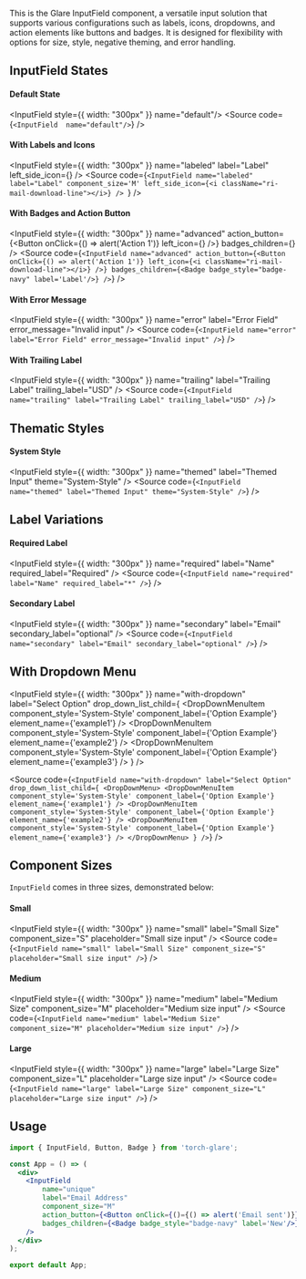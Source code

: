 
<Title>InputField Component</Title>
<Meta of={InputFieldStories} />

This is the Glare InputField component, a versatile input solution that supports various configurations such as labels, icons, dropdowns, and action elements like buttons and badges. It is designed for flexibility with options for size, style, negative theming, and error handling.



## InputField States

#### Default State
<InputField style={{ width: "300px" }} name="default"/>
<Source code={`<InputField  name="default"/>`} />

#### With Labels and Icons
<InputField
    style={{ width: "300px" }}
    name="labeled"
    label="Label"
    left_side_icon={<i className="ri-mail-download-line"></i>}
/>
<Source code={`<InputField
    name="labeled"
    label="Label"
    component_size='M'
    left_side_icon={<i className="ri-mail-download-line"></i>}
/>
`} />

#### With Badges and Action Button
<InputField
    style={{ width: "300px" }}
    name="advanced"
    action_button={<Button onClick={() => alert('Action 1')} left_icon={<i className="ri-mail-download-line"></i>} />}
    badges_children={<Badge badge_style="badge-navy" label='Label' />}
/>
<Source code={`<InputField
    name="advanced"
    action_button={<Button onClick={() => alert('Action 1')} left_icon={<i className="ri-mail-download-line"></i>} />}
    badges_children={<Badge badge_style="badge-navy" label='Label'/>}
/>`} />

#### With Error Message
<InputField
    style={{ width: "300px" }}
    name="error"
    label="Error Field"
    error_message="Invalid input"
/>
<Source code={`<InputField
    name="error"
    label="Error Field"
    error_message="Invalid input"
/>`} />

#### With Trailing Label
<InputField
    style={{ width: "300px" }}
    name="trailing"
    label="Trailing Label"
    trailing_label="USD"
/>
<Source code={`<InputField
    name="trailing"
    label="Trailing Label"
    trailing_label="USD"
/>`} />


## Thematic Styles

#### System Style
<InputField
    style={{ width: "300px" }}
    name="themed"
    label="Themed Input"
    theme="System-Style"
/>
<Source code={`<InputField
    name="themed"
    label="Themed Input"
    theme="System-Style"
/>`} />

## Label Variations

#### Required Label
<InputField
    style={{ width: "300px" }}
    name="required"
    label="Name"
    required_label="Required"
/>
<Source code={`<InputField
    name="required"
    label="Name"
    required_label="*"
/>`} />

#### Secondary Label
<InputField
    style={{ width: "300px" }}
    name="secondary"
    label="Email"
    secondary_label="optional"
/>
<Source code={`<InputField
    name="secondary"
    label="Email"
    secondary_label="optional"
/>`} />

## With Dropdown Menu
<InputField
    style={{ width: "300px" }}
    name="with-dropdown"
    label="Select Option"
    drop_down_list_child={
     <DropDownMenu>
         <DropDownMenuItem component_style='System-Style' component_label={'Option Example'} element_name={'example1'} />
         <DropDownMenuItem component_style='System-Style' component_label={'Option Example'} element_name={'example2'} />
         <DropDownMenuItem component_style='System-Style' component_label={'Option Example'} element_name={'example3'} />
     </DropDownMenu>
    }
/>

<Source code={`<InputField
    name="with-dropdown"
    label="Select Option"
    drop_down_list_child={
     <DropDownMenu>
         <DropDownMenuItem component_style='System-Style' component_label={'Option Example'} element_name={'example1'} />
         <DropDownMenuItem component_style='System-Style' component_label={'Option Example'} element_name={'example2'} />
         <DropDownMenuItem component_style='System-Style' component_label={'Option Example'} element_name={'example3'} />
     </DropDownMenu>
    }
/>`} />

## Component Sizes

`InputField` comes in three sizes, demonstrated below:

#### Small 
<InputField
    style={{ width: "300px" }}
    name="small"
    label="Small Size"
    component_size="S"
    placeholder="Small size input"
/>
<Source code={`<InputField
    name="small"
    label="Small Size"
    component_size="S"
    placeholder="Small size input"
/>`} />

#### Medium 
<InputField
    style={{ width: "300px" }}
    name="medium"
    label="Medium Size"
    component_size="M"
    placeholder="Medium size input"
/>
<Source code={`<InputField
    name="medium"
    label="Medium Size"
    component_size="M"
    placeholder="Medium size input"
/>`} />

#### Large 
<InputField
    style={{ width: "300px" }}
    name="large"
    label="Large Size"
    component_size="L"
    placeholder="Large size input"
/>
<Source code={`<InputField
    name="large"
    label="Large Size"
    component_size="L"
    placeholder="Large size input"
/>`} />

## Usage

```jsx
import { InputField, Button, Badge } from 'torch-glare';

const App = () => (
  <div>
    <InputField
        name="unique"
        label="Email Address"
        component_size="M"
        action_button={<Button onClick={()={() => alert('Email sent')}} left_icon={<i className="ri-mail-download-line"></i>} />}
        badges_children={<Badge badge_style="badge-navy" label='New'/>}
    />
  </div>
);

export default App;
```